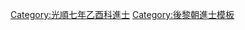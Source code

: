 {{Navbox
|name = 光順七年乙酉科庭試進士榜
|title = [[後黎朝進士列表|光順七年（1466年）乙酉科庭試進士榜]]
|titlestyle = background-color:#FFD700;
|image =
|style = width:100%;text-align:center; 
|groupstyle = text-align:center; background-color:#FFD700;
|liststyle = text-align:center;
|state = {{{state<includeonly>|collapsed</includeonly>}}}

|group1 = 第二甲<br>勅賜進士出身<br>共8名
|list1 = '''[[楊如珠]]''' - [[裴曰良]] - [[郭有嚴]] - [[何公程]] - [[梁誨|梁　誨]] - [[阮敦復]] - [[段爛|段　爛]] - [[范承業 (後黎朝)|范承業]]

|group2 = 第三甲<br>勅賜同進士出身<br>共19名
|list2 = [[阮仁浹]] - [[阮光祿]] - [[阮必勃]]  - [[阮仁被]] - [[杜潤|杜　潤]] - [[阮文通]] - [[阮章|阮　章]] - [[阮伯榕]] - [[阮震|阮　震]]<br>[[裴侃|裴　侃]] - [[黃仁本]] - [[黎叔縝]] - [[蔡必先]] - [[阮允屯]] - [[吳雷 (越南)|吳　雷]] - [[范瀛|范　瀛]] - [[莫德濬]] - [[陶舉|陶　舉]] - [[何儼|何　儼]]

|belowstyle = text-align: center; background-color:#FFD700;
|below='''前一科：[[Template:光順四年癸未科庭試進士榜|光順四年癸未科]]　'''·'''　後一科：[[Template:光順十年己丑科庭試進士榜|光順十年己丑科]]'''
}}
[[Category:光順七年乙酉科進士]]
<noinclude>[[Category:光順七年乙酉科進士| ]]
[[Category:後黎朝進士模板]]</noinclude>